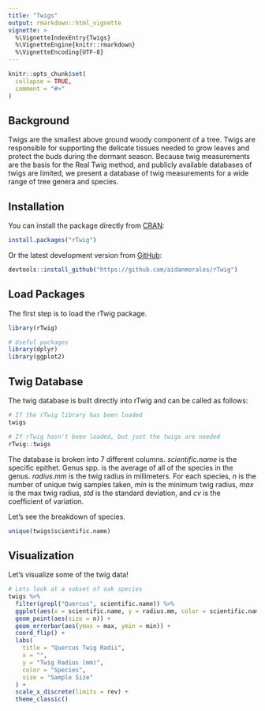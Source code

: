```yaml
---
title: "Twigs"
output: rmarkdown::html_vignette
vignette: >
  %\VignetteIndexEntry{Twigs}
  %\VignetteEngine{knitr::rmarkdown}
  %\VignetteEncoding{UTF-8}
---
```


```r
knitr::opts_chunk$set(
  collapse = TRUE,
  comment = "#>"
)
```

## Background

Twigs are the smallest above ground woody component of a tree. Twigs are responsible for supporting the delicate tissues needed to grow leaves and protect the buds during the dormant season. Because twig measurements are the basis for the Real Twig method, and publicly available databases of twigs are limited, we present a database of twig measurements for a wide range of tree genera and species.

## Installation

You can install the package directly from [CRAN](https://CRAN.R-project.org):

```r
install.packages("rTwig")
```

Or the latest development version from [GitHub](https://github.com/):

```r
devtools::install_github("https://github.com/aidanmorales/rTwig")
```

## Load Packages

The first step is to load the rTwig package.

```r
library(rTwig)

# Useful packages
library(dplyr)
library(ggplot2)
```

## Twig Database

The twig database is built directly into rTwig and can be called as follows:

```r
# If the rTwig library has been loaded
twigs
```

```r
# If rTwig hasn't been loaded, but just the twigs are needed
rTwig::twigs
```

The database is broken into 7 different columns. *scientific.name* is the specific epithet. Genus spp. is the average of all of the species in the genus. *radius.mm* is the twig radius in millimeters. For each species, *n* is the number of unique twig samples taken, *min* is the minimum twig radius, *max* is the max twig radius, *std* is the standard deviation, and *cv* is the coefficient of variation.

Let's see the breakdown of species.

```r
unique(twigs$scientific.name)
```

## Visualization

Let's visualize some of the twig data!

```r
# Lets look at a subset of oak species
twigs %>%
  filter(grepl("Quercus", scientific.name)) %>%
  ggplot(aes(x = scientific.name, y = radius.mm, color = scientific.name)) +
  geom_point(aes(size = n)) +
  geom_errorbar(aes(ymax = max, ymin = min)) +
  coord_flip() +
  labs(
    title = "Quercus Twig Radii",
    x = "",
    y = "Twig Radius (mm)",
    color = "Species",
    size = "Sample Size"
  ) +
  scale_x_discrete(limits = rev) +
  theme_classic()
```
